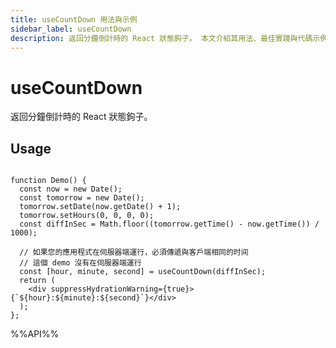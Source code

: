 ```yaml
---
title: useCountDown 用法與示例
sidebar_label: useCountDown
description: 返回分鐘倒計時的 React 狀態鉤子。 本文介紹其用法、最佳實踐與代碼示例。適用於 React 開發中需要處理副作用的場景。
---
```

# useCountDown

返回分鐘倒計時的 React 狀態鉤子。


## Usage

```tsx live

function Demo() {
  const now = new Date();
  const tomorrow = new Date();
  tomorrow.setDate(now.getDate() + 1);
  tomorrow.setHours(0, 0, 0, 0);
  const diffInSec = Math.floor((tomorrow.getTime() - now.getTime()) / 1000);

  // 如果您的應用程式在伺服器端運行，必須傳遞與客戶端相同的时间
  // 這個 demo 沒有在伺服器端運行
  const [hour, minute, second] = useCountDown(diffInSec);
  return (
    <div suppressHydrationWarning={true}>{`${hour}:${minute}:${second}`}</div>
  );
};

```

%%API%%